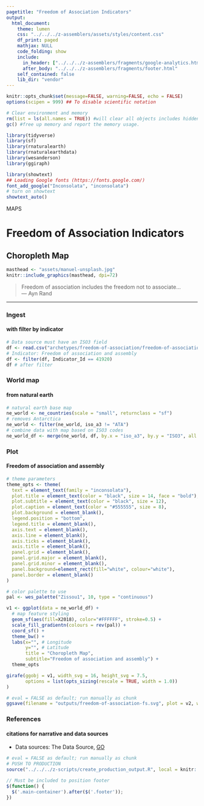 ```yaml
---
pagetitle: "Freedom of Association Indicators"
output: 
  html_document:
    theme: lumen
    css: "../../../z-assemblers/assets/styles/content.css"
    df_print: paged
    mathjax: NULL
    code_folding: show
    include:
      in_header: ["../../../z-assemblers/fragments/google-analytics.html", "../../../z-assemblers/fragments/header.html"]
      after_body: "../../../z-assemblers/fragments/footer.html"
    self_contained: false
    lib_dir: "vendor"
---
```


```r

knitr::opts_chunk$set(message=FALSE, warning=FALSE, echo = FALSE)
options(scipen = 999) ## To disable scientific notation

# Clear environment and memory
rm(list = ls(all.names = TRUE)) #will clear all objects includes hidden objects.
gc() #free up memory and report the memory usage.

library(tidyverse)
library(sf)
library(rnaturalearth)
library(rnaturalearthdata)
library(wesanderson)
library(ggiraph)

library(showtext)
## Loading Google fonts (https://fonts.google.com/)
font_add_google("Inconsolata", "inconsolata")
# turn on showtext
showtext_auto()

```

<div class="activity">
MAPS  
</div>

# Freedom of Association Indicators
## Choropleth Map

```r

masthead <- "assets/manuel-unsplash.jpg"
knitr::include_graphics(masthead, dpi=72)

```

> Freedom of association includes the freedom not to associate...\
--- Ayn Rand\

***

### Ingest
#### with filter by indicator

```r

# Data source must have an ISO3 field
df <- read.csv("archetypes/freedom-of-association/freedom-of-association.csv", header = TRUE)
# Indicator: Freedom of association and assembly
df <- filter(df, Indicator_Id == 41920)
df # after filter

```


### World map
#### from natural earth


```r

# natural earth base map
ne_world <- ne_countries(scale = "small", returnclass = "sf")
# removes Antarctica
ne_world <- filter(ne_world, iso_a3 != "ATA") 
# combine data with map based on ISO3 codes
ne_world_df <- merge(ne_world, df, by.x = "iso_a3", by.y = "ISO3", all = TRUE)

```


### Plot
#### Freedom of association and assembly


```r

# theme parameters
theme_opts <- theme(
  text = element_text(family = "inconsolata"), 
  plot.title = element_text(color = "black", size = 14, face = "bold"),
  plot.subtitle = element_text(color = "black", size = 12),
  plot.caption = element_text(color = "#555555", size = 8),
  plot.background = element_blank(),
  legend.position = "bottom",
  legend.title = element_blank(),
  axis.text = element_blank(),
  axis.line = element_blank(),
  axis.ticks = element_blank(),
  axis.title = element_blank(),
  panel.grid = element_blank(),
  panel.grid.major = element_blank(),
  panel.grid.minor = element_blank(),
  panel.background=element_rect(fill="white", colour="white"),
  panel.border = element_blank()
)

# color palette to use
pal <- wes_palette("Zissou1", 10, type = "continuous")

v1 <- ggplot(data = ne_world_df) +
  # map feature styling
  geom_sf(aes(fill=X2018), color="#FFFFFF", stroke=0.5) +
  scale_fill_gradientn(colours = rev(pal)) + 
  coord_sf() +
  theme_bw() +
  labs(x="", # Longitude
       y="", # Latitude
       title = "Choropleth Map", 
       subtitle="Freedom of association and assembly") +
  theme_opts

girafe(ggobj = v1, width_svg = 16, height_svg = 7.5,
       options = list(opts_sizing(rescale = TRUE, width = 1.0))
)

```



```r

# eval = FALSE as default; run manually as chunk
ggsave(filename = "outputs/freedom-of-association-fs.svg", plot = v2, width=16, height=7.5)

```


### References
#### citations for narrative and data sources

* Data sources: The Data Source,  [GO](https://govdata360-backend.worldbank.org/api/v1/datasets/4034/dump.csv){target="_blank"}


```r

# eval = FALSE as default; run manually as chunk
# PUSH TO PRODUCTION
source("../../../z-scripts/create_production_output.R", local = knitr::knit_global())

```



```js

// Must be included to position footer
$(function() {
  $('.main-container').after($('.footer'));
})

```



